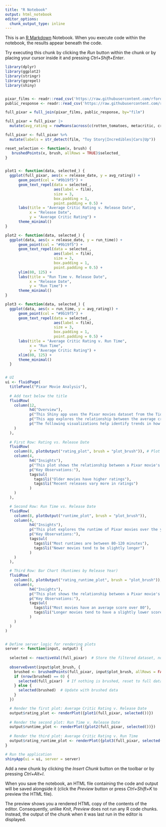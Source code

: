 ---
title: "R Notebook"
output: html_notebook
editor_options: 
  chunk_output_type: inline
---

This is an [R Markdown](http://rmarkdown.rstudio.com) Notebook. When you execute code within the notebook, the results appear beneath the code. 

Try executing this chunk by clicking the *Run* button within the chunk or by placing your cursor inside it and pressing *Ctrl+Shift+Enter*. 

```{r}
library(dplyr)
library(ggplot2)
library(stringr)
library(ggrepel)
library(shiny)


pixar_films <- readr::read_csv('https://raw.githubusercontent.com/rfordatascience/tidytuesday/main/data/2025/2025-03-11/pixar_films.csv')
public_response <- readr::read_csv('https://raw.githubusercontent.com/rfordatascience/tidytuesday/main/data/2025/2025-03-11/public_response.csv')

full_pixar = full_join(pixar_films, public_response, by="film")

full_pixar = full_pixar |>
  mutate(avg_rating = rowMeans(across(c(rotten_tomatoes, metacritic, critics_choice)), na.rm = TRUE))

full_pixar <- full_pixar %>%
  mutate(labels = str_detect(film, "Toy Story|Incredibles|Cars|Up"))

```


```{r}

reset_selection <- function(x, brush) {
   brushedPoints(x, brush, allRows = TRUE)$selected_
}


plot1 <- function(data, selected_) {
  ggplot(full_pixar, aes(x = release_date, y = avg_rating)) +
      geom_point(col = "#9b19f5") +
      geom_text_repel(data = selected_, 
                      aes(label = film), 
                      size = 3, 
                      box.padding = 1,  
                      point.padding = 0.5) +
      labs(title = "Average Critic Rating v. Release Date",
           x = "Release Date",
           y = "Average Critic Rating") +
      theme_minimal()
}

plot2 <- function(data, selected_) {
  ggplot(data, aes(x = release_date, y = run_time)) +
      geom_point(col = "#9b19f5") +
      geom_text_repel(data = selected_, 
                      aes(label = film), 
                      size = 3, 
                      box.padding = 1,  
                      point.padding = 0.5) +
      ylim(80, 125) +
      labs(title = "Run Time v. Release Date",
           x = "Release Date",
           y = "Run Time") +
      theme_minimal()
}

plot3 <- function(data, selected_) {
  ggplot(data, aes(x = run_time, y = avg_rating)) +
      geom_point(col = "#9b19f5") +   
      geom_text_repel(data = selected_, 
                      aes(label = film), 
                      size = 3, 
                      box.padding = 1,  
                      point.padding = 0.5) +
      labs(title = "Average Critic Rating v. Run Time",
           x = "Run Time",
           y = "Average Critic Rating") +
      xlim(80, 125) +
      theme_minimal()
  }


# UI
ui <- fluidPage(
  titlePanel("Pixar Movie Analysis"),
  
  # Add text below the title
  fluidRow(
    column(12,
           h4("Overview"),
           p("This Shiny app uses the Pixar movies dataset from the TidyTuesday promt Pixar Films."),
           p("This app explores the relationship between the average critic rating from Rotten Tomatoes, Metacritic, and Critics' Choice, the runtime, and the release date."),
           p("The following visualizations help identify trends in how Pixar movies have evolved over time.")
    )
  ),
  
  # First Row: Rating vs. Release Date
  fluidRow(
    column(8, plotOutput("rating_plot", brush = "plot_brush")), # Plot takes 8/12 width
    column(4, 
           h4("Insights"),
           p("This plot shows the relationship between a Pixar movie's   release date and its critic rating."),
           p("Key Observations:"),
           tags$ul(
             tags$li("Older movies have higher ratings"),
             tags$li("Recent releases vary more in ratings")
           )
    )
  ),

  # Second Row: Run Time vs. Release Date
  fluidRow(
    column(8, plotOutput("runtime_plot", brush = "plot_brush")),
    column(4, 
           h4("Insights"),
           p("This plot explores the runtime of Pixar movies over the years."),
           p("Key Observations:"),
           tags$ul(
             tags$li("Most runtimes are between 80-120 minutes"),
             tags$li("Newer movies tend to be slightly longer")
           )
    )
  ),

  # Third Row: Bar Chart (Runtimes by Release Year)
  fluidRow(
    column(8, plotOutput("rating_runtime_plot", brush = "plot_brush")),
    column(4, 
           h4("Insights"),
           p("This plot shows the relationship between a Pixar movie's run time and its average critic rating."),
           p("Key Observations:"),
           tags$ul(
             tags$li("Most movies have an average score over 80"),
             tags$li("Longer movies tend to have a slightly lower score")
           )
    )
  )
)


# Define server logic for rendering plots
server <- function(input, output) {
  
  selected <- reactiveVal(full_pixar)  # Store the filtered dataset, not a logical vector
  
  observeEvent(input$plot_brush, {
    brushed <- brushedPoints(full_pixar, input$plot_brush, allRows = FALSE)  # Keep only brushed rows
    if (nrow(brushed) == 0) {
      selected(full_pixar)  # If nothing is brushed, reset to full dataset
    } else {
      selected(brushed)  # Update with brushed data
    }
  })

  # Render the first plot: Average Critic Rating v. Release Date
  output$rating_plot <- renderPlot({plot1(full_pixar, selected())})
  
  # Render the second plot: Run Time v. Release Date
  output$runtime_plot <- renderPlot({plot2(full_pixar, selected())})
  
  # Render the third plot: Average Critic Rating v. Run Time
  output$rating_runtime_plot <- renderPlot({plot3(full_pixar, selected())})
}

# Run the application
shinyApp(ui = ui, server = server)
```


Add a new chunk by clicking the *Insert Chunk* button on the toolbar or by pressing *Ctrl+Alt+I*.

When you save the notebook, an HTML file containing the code and output will be saved alongside it (click the *Preview* button or press *Ctrl+Shift+K* to preview the HTML file).

The preview shows you a rendered HTML copy of the contents of the editor. Consequently, unlike *Knit*, *Preview* does not run any R code chunks. Instead, the output of the chunk when it was last run in the editor is displayed.
